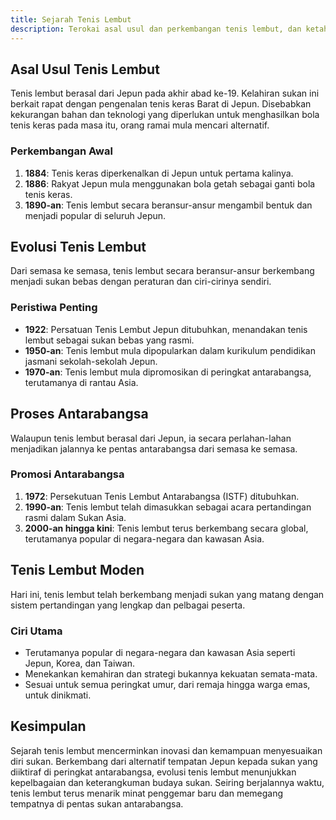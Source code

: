 ```yaml
---
title: Sejarah Tenis Lembut
description: Terokai asal usul dan perkembangan tenis lembut, dan ketahui bagaimana sukan ini merebak dari Jepun ke seluruh dunia.
---
```


## Asal Usul Tenis Lembut

Tenis lembut berasal dari Jepun pada akhir abad ke-19. Kelahiran sukan ini berkait rapat dengan pengenalan tenis keras Barat di Jepun. Disebabkan kekurangan bahan dan teknologi yang diperlukan untuk menghasilkan bola tenis keras pada masa itu, orang ramai mula mencari alternatif.

### Perkembangan Awal

1. **1884**: Tenis keras diperkenalkan di Jepun untuk pertama kalinya.
2. **1886**: Rakyat Jepun mula menggunakan bola getah sebagai ganti bola tenis keras.
3. **1890-an**: Tenis lembut secara beransur-ansur mengambil bentuk dan menjadi popular di seluruh Jepun.

## Evolusi Tenis Lembut

Dari semasa ke semasa, tenis lembut secara beransur-ansur berkembang menjadi sukan bebas dengan peraturan dan ciri-cirinya sendiri.

### Peristiwa Penting

- **1922**: Persatuan Tenis Lembut Jepun ditubuhkan, menandakan tenis lembut sebagai sukan bebas yang rasmi.
- **1950-an**: Tenis lembut mula dipopularkan dalam kurikulum pendidikan jasmani sekolah-sekolah Jepun.
- **1970-an**: Tenis lembut mula dipromosikan di peringkat antarabangsa, terutamanya di rantau Asia.

## Proses Antarabangsa

Walaupun tenis lembut berasal dari Jepun, ia secara perlahan-lahan menjadikan jalannya ke pentas antarabangsa dari semasa ke semasa.

### Promosi Antarabangsa

1. **1972**: Persekutuan Tenis Lembut Antarabangsa (ISTF) ditubuhkan.
2. **1990-an**: Tenis lembut telah dimasukkan sebagai acara pertandingan rasmi dalam Sukan Asia.
3. **2000-an hingga kini**: Tenis lembut terus berkembang secara global, terutamanya popular di negara-negara dan kawasan Asia.

## Tenis Lembut Moden

Hari ini, tenis lembut telah berkembang menjadi sukan yang matang dengan sistem pertandingan yang lengkap dan pelbagai peserta.

### Ciri Utama

- Terutamanya popular di negara-negara dan kawasan Asia seperti Jepun, Korea, dan Taiwan.
- Menekankan kemahiran dan strategi bukannya kekuatan semata-mata.
- Sesuai untuk semua peringkat umur, dari remaja hingga warga emas, untuk dinikmati.

## Kesimpulan

Sejarah tenis lembut mencerminkan inovasi dan kemampuan menyesuaikan diri sukan. Berkembang dari alternatif tempatan Jepun kepada sukan yang diiktiraf di peringkat antarabangsa, evolusi tenis lembut menunjukkan kepelbagaian dan keterangkuman budaya sukan. Seiring berjalannya waktu, tenis lembut terus menarik minat penggemar baru dan memegang tempatnya di pentas sukan antarabangsa.